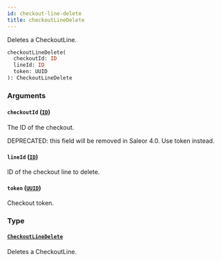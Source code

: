 ```yaml
---
id: checkout-line-delete
title: checkoutLineDelete
---
```


Deletes a CheckoutLine.

```graphql
checkoutLineDelete(
  checkoutId: ID
  lineId: ID
  token: UUID
): CheckoutLineDelete

```

### Arguments

#### `checkoutId` ([`ID`](/docs/developer/api-reference/scalars/id))

The ID of the checkout.

DEPRECATED: this field will be removed in Saleor 4.0. Use token instead.

#### `lineId` ([`ID`](/docs/developer/api-reference/scalars/id))

ID of the checkout line to delete.

#### `token` ([`UUID`](/docs/developer/api-reference/scalars/uuid))

Checkout token.

### Type

#### [`CheckoutLineDelete`](/docs/developer/api-reference/objects/checkout-line-delete)

Deletes a CheckoutLine.
